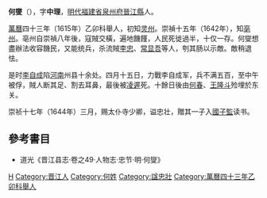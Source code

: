 '''何燮'''（{{bd|?||?||}}），字'''中理'''，[[明代|明代]][[福建省|福建省]][[泉州府|泉州府]][[晉江縣|晉江縣]]人。

[[萬曆|萬曆]]四十三年（1615年）乙卯科舉人，初知[[灵州|灵州]]。崇禎十五年（1642年），知[[亳州|亳州]]。亳州自崇禎八年後，寇賊交橫，遍地饑饉，人民死徙過半，十仅一存。何燮想盡辦法收容饑民，又能统兵，杀流賊[[李忠|李忠]]、[[常显吾|常显吾]]等人，刳其肠以示敵。敵稍退怯。

是时[[李自成|李自成]]陷[[河南|河南]]州县十余处。四月十五日，力戰李自成军，兵不满五百，至中午被俘，賊人断其足、割去耳鼻，最後被[[凌遲|凌遲]]死。十餘日後由[[何春|何春]]、[[王隆斗|王隆斗]]殓埋於东关。

崇祯十七年（1644年）三月，赐太仆寺少卿，谥忠壮，贈其一子入[[國子監|國子監]]读书。

==參考書目==
* 道光《晋江县志·卷之49·人物志·忠节·明·何燮》
[[Category:明朝亳州知州|H]]
[[Category:晋江人|Category:晋江人]]
[[Category:何姓|Category:何姓]]
[[Category:諡忠壯|Category:諡忠壯]]
[[Category:萬曆四十三年乙卯科舉人|Category:萬曆四十三年乙卯科舉人]]